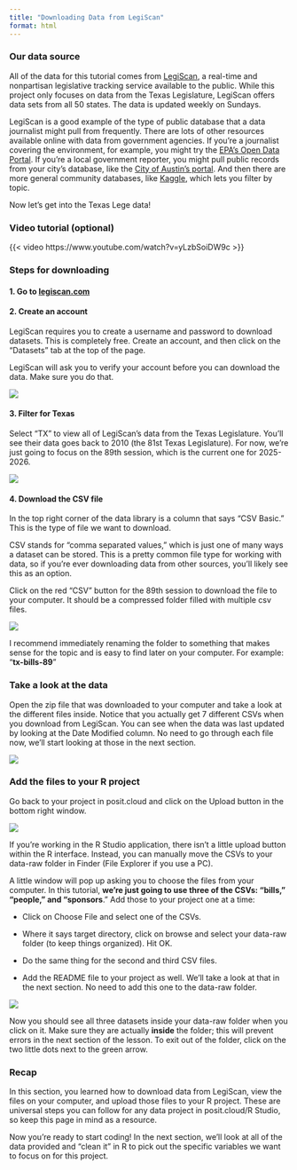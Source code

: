 ```yaml
---
title: "Downloading Data from LegiScan"
format: html
---
```


### Our data source

All of the data for this tutorial comes from [LegiScan](https://legiscan.com/datasets), a real-time and nonpartisan legislative tracking service available to the public. While this project only focuses on data from the Texas Legislature, LegiScan offers data sets from all 50 states. The data is updated weekly on Sundays.

LegiScan is a good example of the type of public database that a data journalist might pull from frequently. There are lots of other resources available online with data from government agencies. If you're a journalist covering the environment, for example, you might try the [EPA's Open Data Portal](https://www.epa.gov/data). If you're a local government reporter, you might pull public records from your city's database, like the [City of Austin's portal](https://data.austintexas.gov/). And then there are more general community databases, like [Kaggle](https://www.kaggle.com/datasets), which lets you filter by topic.

Now let's get into the Texas Lege data!

### Video tutorial (optional)

{{< video https://www.youtube.com/watch?v=yLzbSoiDW9c >}}

### Steps for downloading

#### **1. Go to [legiscan.com](https://legiscan.com/datasets)**

#### **2. Create an account**

LegiScan requires you to create a username and password to download datasets. This is completely free. Create an account, and then click on the "Datasets" tab at the top of the page.

::: callout-note
LegiScan will ask you to verify your account before you can download the data. Make sure you do that.
:::

![](toolkit-pics/login.png)

#### **3. Filter for Texas**

Select "TX" to view all of LegiScan's data from the Texas Legislature. You'll see their data goes back to 2010 (the 81st Texas Legislature). For now, we're just going to focus on the 89th session, which is the current one for 2025-2026.

![](toolkit-pics/tx-filter.png)

#### **4. Download the CSV file**

In the top right corner of the data library is a column that says "CSV Basic." This is the type of file we want to download.

::: callout-note
CSV stands for "comma separated values," which is just one of many ways a dataset can be stored. This is a pretty common file type for working with data, so if you're ever downloading data from other sources, you'll likely see this as an option.
:::

Click on the red "CSV" button for the 89th session to download the file to your computer. It should be a compressed folder filled with multiple csv files.

![](toolkit-pics/download.png)

::: {.callout-tip title="Tip"}
I recommend immediately renaming the folder to something that makes sense for the topic and is easy to find later on your computer. For example: "**tx-bills-89**"
:::

### Take a look at the data

Open the zip file that was downloaded to your computer and take a look at the different files inside. Notice that you actually get 7 different CSVs when you download from LegiScan. You can see when the data was last updated by looking at the Date Modified column. No need to go through each file now, we'll start looking at those in the next section.

![](toolkit-pics/zip-view.png)

### Add the files to your R project

Go back to your project in posit.cloud and click on the Upload button in the bottom right window.

![](toolkit-pics/upload-data.png)

::: callout-tip
If you're working in the R Studio application, there isn't a little upload button within the R interface. Instead, you can manually move the CSVs to your data-raw folder in Finder (File Explorer if you use a PC).
:::

A little window will pop up asking you to choose the files from your computer. In this tutorial, **we're just going to use three of the CSVs: "bills," "people," and "sponsors**." Add those to your project one at a time:

-   Click on Choose File and select one of the CSVs.

-   Where it says target directory, click on browse and select your data-raw folder (to keep things organized). Hit OK.

-   Do the same thing for the second and third CSV files.

-   Add the README file to your project as well. We'll take a look at that in the next section. No need to add this one to the data-raw folder.

![](toolkit-pics/directory.png)

Now you should see all three datasets inside your data-raw folder when you click on it. Make sure they are actually **inside** the folder; this will prevent errors in the next section of the lesson. To exit out of the folder, click on the two little dots next to the green arrow.

### Recap

In this section, you learned how to download data from LegiScan, view the files on your computer, and upload those files to your R project. These are universal steps you can follow for any data project in posit.cloud/R Studio, so keep this page in mind as a resource.

Now you're ready to start coding! In the next section, we'll look at all of the data provided and "clean it" in R to pick out the specific variables we want to focus on for this project.
